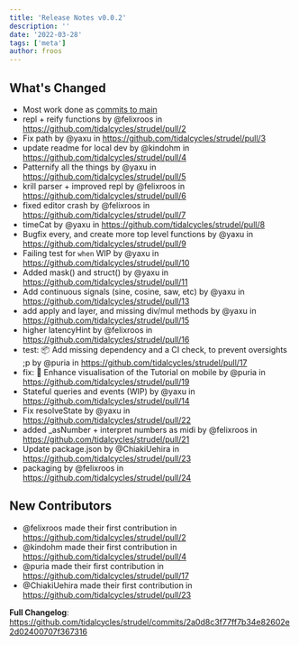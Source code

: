 ```yaml
---
title: 'Release Notes v0.0.2'
description: ''
date: '2022-03-28'
tags: ['meta']
author: froos
---
```


## What's Changed

- Most work done as [commits to main](https://github.com/tidalcycles/strudel/commits/2a0d8c3f77ff7b34e82602e2d02400707f367316)
- repl + reify functions by @felixroos in https://github.com/tidalcycles/strudel/pull/2
- Fix path by @yaxu in https://github.com/tidalcycles/strudel/pull/3
- update readme for local dev by @kindohm in https://github.com/tidalcycles/strudel/pull/4
- Patternify all the things by @yaxu in https://github.com/tidalcycles/strudel/pull/5
- krill parser + improved repl by @felixroos in https://github.com/tidalcycles/strudel/pull/6
- fixed editor crash by @felixroos in https://github.com/tidalcycles/strudel/pull/7
- timeCat by @yaxu in https://github.com/tidalcycles/strudel/pull/8
- Bugfix every, and create more top level functions by @yaxu in https://github.com/tidalcycles/strudel/pull/9
- Failing test for `when` WIP by @yaxu in https://github.com/tidalcycles/strudel/pull/10
- Added mask() and struct() by @yaxu in https://github.com/tidalcycles/strudel/pull/11
- Add continuous signals (sine, cosine, saw, etc) by @yaxu in https://github.com/tidalcycles/strudel/pull/13
- add apply and layer, and missing div/mul methods by @yaxu in https://github.com/tidalcycles/strudel/pull/15
- higher latencyHint by @felixroos in https://github.com/tidalcycles/strudel/pull/16
- test: 📦 Add missing dependency and a CI check, to prevent oversights ;p by @puria in https://github.com/tidalcycles/strudel/pull/17
- fix: 💄 Enhance visualisation of the Tutorial on mobile by @puria in https://github.com/tidalcycles/strudel/pull/19
- Stateful queries and events (WIP) by @yaxu in https://github.com/tidalcycles/strudel/pull/14
- Fix resolveState by @yaxu in https://github.com/tidalcycles/strudel/pull/22
- added \_asNumber + interpret numbers as midi by @felixroos in https://github.com/tidalcycles/strudel/pull/21
- Update package.json by @ChiakiUehira in https://github.com/tidalcycles/strudel/pull/23
- packaging by @felixroos in https://github.com/tidalcycles/strudel/pull/24

## New Contributors

- @felixroos made their first contribution in https://github.com/tidalcycles/strudel/pull/2
- @kindohm made their first contribution in https://github.com/tidalcycles/strudel/pull/4
- @puria made their first contribution in https://github.com/tidalcycles/strudel/pull/17
- @ChiakiUehira made their first contribution in https://github.com/tidalcycles/strudel/pull/23

**Full Changelog**: https://github.com/tidalcycles/strudel/commits/2a0d8c3f77ff7b34e82602e2d02400707f367316
